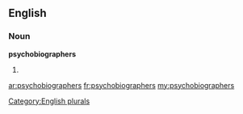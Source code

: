 ==English==

===Noun===
'''psychobiographers'''

# {{plural of|[[psychobiographer]]}}

[[Category:English plurals]]

[[ar:psychobiographers]]
[[fr:psychobiographers]]
[[my:psychobiographers]]